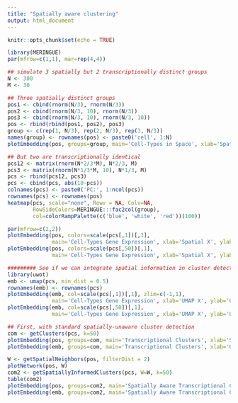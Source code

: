 ```yaml
---
title: "Spatially aware clustering"
output: html_document
---
```


```r
knitr::opts_chunk$set(echo = TRUE)
```

```r
library(MERINGUE)
par(mfrow=c(1,1), mar=rep(4,4))

## simulate 3 spatially but 2 transcriptionally distinct groups
N <- 300
M <- 30

## Three spatially distinct groups
pos1 <- cbind(rnorm(N/3), rnorm(N/3))
pos2 <- cbind(rnorm(N/3, 10), rnorm(N/3))
pos3 <- cbind(rnorm(N/3, 10), rnorm(N/3, 10))
pos <- rbind(rbind(pos1, pos2), pos3)
group <- c(rep(1, N/3), rep(2, N/3), rep(3, N/3))
names(group) <- rownames(pos) <- paste0('cell', 1:N)
plotEmbedding(pos, groups=group, main='Cell-Types in Space', xlab='Spatial X', ylab='Spatial Y')

## But two are transcriptionally identical
pcs12 <- matrix(rnorm(N*2/3*M), N*2/3, M)
pcs3 <- matrix(rnorm(N*1/3*M, 10), N*1/3, M)
pcs <- rbind(pcs12, pcs3)
pcs <- cbind(pcs, abs(10-pcs))
colnames(pcs) <- paste0('PC:', 1:ncol(pcs))
rownames(pcs) <- rownames(pos)
heatmap(pcs, scale="none", Rowv = NA, Colv=NA,
        RowSideColors=MERINGUE:::fac2col(group),
        col=colorRampPalette(c('blue', 'white', 'red'))(100))

par(mfrow=c(2,2))
plotEmbedding(pos, colors=scale(pcs[,1])[,1],
              main='Cell-Types Gene Expression', xlab='Spatial X', ylab='Spatial Y')
plotEmbedding(pos, colors=scale(pcs[,50])[,1],
              main='Cell-Types Gene Expression', xlab='Spatial X', ylab='Spatial Y')

######### See if we can integrate spatial information in cluster detection
library(uwot)
emb <- umap(pcs, min_dist = 0.5)
rownames(emb) <- rownames(pcs)
plotEmbedding(emb, col=scale(pcs[,1])[,1], zlim=c(-1,1),
              main='Cell-Types Gene Expression', xlab='UMAP X', ylab='UMAP Y')
plotEmbedding(emb, col=scale(pcs[,50])[,1],
              main='Cell-Types Gene Expression', xlab='UMAP X', ylab='UMAP Y')

## First, with standard spatially-unaware cluster detection
com <- getClusters(pcs, k=50)
plotEmbedding(pos, groups=com, main='Transcriptional Clusters', xlab='Spatial X', ylab='Spatial Y')
plotEmbedding(emb, groups=com, main='Transcriptional Clusters', xlab='UMAP X', ylab='UMAP Y')

W <- getSpatialNeighbors(pos, filterDist = 2)
plotNetwork(pos, W)
com2 <- getSpatiallyInformedClusters(pcs, W=W, k=50)
table(com2)
plotEmbedding(pos, groups=com2, main='Spatially Aware Transcriptional Clusters', xlab='Spatial X', ylab='Spatial Y')
plotEmbedding(emb, groups=com2, main='Spatially Aware Transcriptional Clusters', xlab='UMAP X', ylab='UMAP Y')
```
